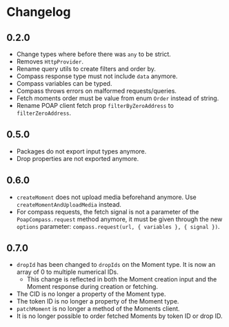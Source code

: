 # Changelog

## 0.2.0

- Change types where before there was `any` to be strict.
- Removes `HttpProvider`.
- Rename query utils to create filters and order by.
- Compass response type must not include `data` anymore.
- Compass variables can be typed.
- Compass throws errors on malformed requests/queries.
- Fetch moments order must be value from enum `Order` instead of string.
- Rename POAP client fetch prop `filterByZeroAddress` to `filterZeroAddress`.

## 0.5.0

- Packages do not export input types anymore.
- Drop properties are not exported anymore.

## 0.6.0

- `createMoment` does not upload media beforehand anymore. Use `createMomentAndUploadMedia` instead.
- For compass requests, the fetch signal is not a parameter of the `PoapCompass.request` method anymore, it must be given through the new `options` parameter: `compass.request(url, { variables }, { signal })`.

## 0.7.0

- `dropId` has been changed to `dropIds` on the Moment type. It is now an array of 0 to multiple numerical IDs.
  - This change is reflected in both the Moment creation input and the Moment response during creation or fetching.
- The CID is no longer a property of the Moment type.
- The token ID is no longer a property of the Moment type.
- `patchMoment` is no longer a method of the Moments client.
- It is no longer possible to order fetched Moments by token ID or drop ID.
